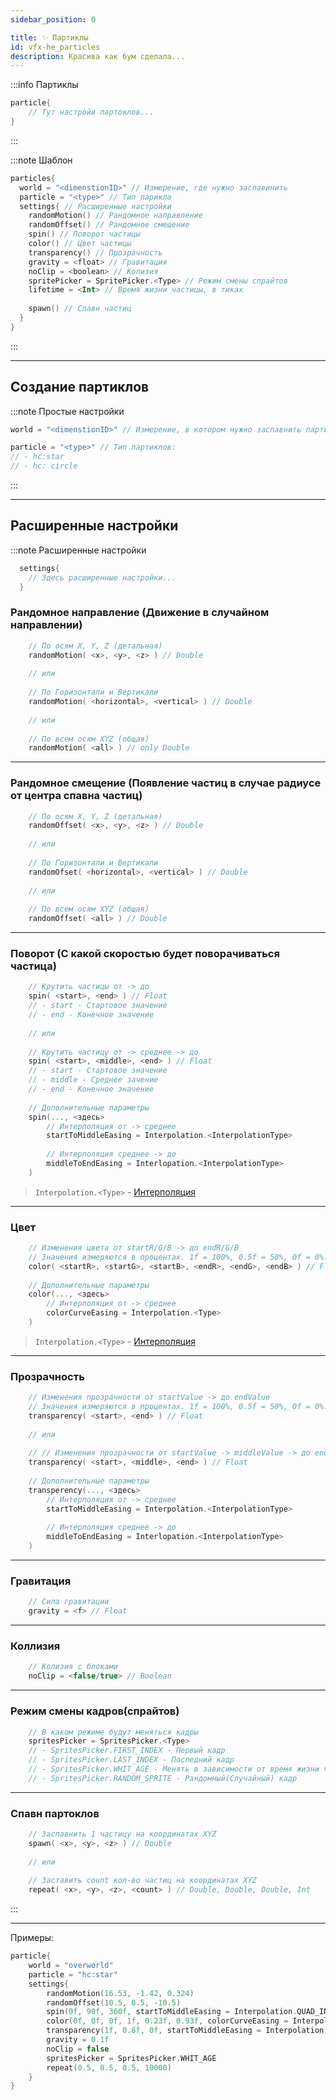 ```yaml
---
sidebar_position: 0

title: ✨ Партиклы
id: vfx-he_particles
description: Красива как бум сделала...
---
```


:::info Партиклы
```kts
particle{
    // Тут настройи партоклов...
}
```
:::

:::note Шаблон
```kts
particles{
  world = "<dimenstionID>" // Измерение, где нужно заспавинить
  particle = "<type>" // Тип парикла
  settings{ // Расширенные настройки
    randomMotion() // Рандомное направление
    randomOffset() // Рандомное смещение
    spin() // Поворот частицы
    color() // Цвет частицы
    transparency() // Прозрачность
    gravity = <float> // Гравитация
    noClip = <boolean> // Колизия
    spritePicker = SpritePicker.<Type> // Режим смены спрайтов
    lifetime = <Int> // Время жизни частицы, в тиках
    
    spawn() // Спавн частиц
  }
}
```
:::

---

## Создание партиклов

:::note Простые настройки
```kts
world = "<dimenstionID>" // Измерение, в котором нужно заспавнить партиклы
```
```kts
particle = "<type>" // Тип партиклов:
// - hc:star
// - hc: circle
```
:::

---

## Расширенные настройки

:::note Расширенные настройки

```kts
  settings{
    // Здесь расширенные настройки...
  }
```

### Рандомное направление (Движение в случайном направлении)
```kts
    // По осям X, Y, Z (детальная)
    randomMotion( <x>, <y>, <z> ) // Double
    
    // или
    
    // По Горизонтали и Вертикали
    randomMotion( <horizontal>, <vertical> ) // Double
    
    // или
    
    // По всем осям XYZ (общая)
    randomMotion( <all> ) // only Double
```
---
### Рандомное смещение (Появление частиц в случае радиусе от центра спавна частиц)
```kts
    // По осям X, Y, Z (детальная)
    randomOffset( <x>, <y>, <z> ) // Double
    
    // или
    
    // По Горизонтали и Вертикали
    randomOfset( <horizontal>, <vertical> ) // Double
    
    // или
    
    // По всем осям XYZ (общая)
    randomOffset( <all> ) // Double
```
---
### Поворот (С какой скоростью будет поворачиваться частица)
```kts
    // Крутить частицы от -> до
    spin( <start>, <end> ) // Float
    // - start - Стартовое значение
    // - end - Конечное значение
    
    // или
    
    // Крутить частицу от -> среднее -> до
    spin( <start>, <middle>, <end> ) // Float
    // - start - Стартовое значение
    // - middle - Среднее зачение
    // - end - Конечное значение
    
    // Дополнительные параметры
    spin(..., <здесь>
        // Интерполяция от -> среднее
        startToMiddleEasing = Interpolation.<InterpolationType>
        
        // Интерполяция среднее -> до
        middleToEndEasing = Interlopation.<InterpolationType>
    )
```

> `Interpolation.<Type>` - [Интерполяция](../9-Tools/99-interpolations)
---
### Цвет
```kts
    // Изменения цвета от startR/G/B -> до endR/G/B
    // Значения измеряются в процентах. 1f = 100%, 0.5f = 50%, 0f = 0%.
    color( <startR>, <startG>, <startB>, <endR>, <endG>, <endB> ) // Float
    
    // Дополнительные параметры
    color(..., <здесь>
        // Интерполяция от -> среднее
        colorCurveEasing = Interpolation.<Type>
    )
```

> `Interpolation.<Type>` - [Интерполяция](../9-Tools/99-interpolations)
---
### Прозрачность
```kts
    // Изменения прозрачности от startValue -> до endValue
    // Значения измеряются в процентах. 1f = 100%, 0.5f = 50%, 0f = 0%.
    transparency( <start>, <end> ) // Float
    
    // или
    
    // // Изменения прозрачности от startValue -> middleValue -> до endValue
    transparency( <start>, <middle>, <end> ) // Float
    
    // Дополнительные параметры
    transperency(..., <здесь>
        // Интерполяция от -> среднее
        startToMiddleEasing = Interpolation.<InterpolationType>
        
        // Интерполяция среднее -> до
        middleToEndEasing = Interlopation.<InterpolationType>
    )
```
---
### Гравитация
```kts
    // Сила гравитации
    gravity = <f> // Float
```
---
### Коллизия
```kts
    // Колизия с блоками
    noClip = <false/true> // Boolean
```
---
### Режим смены кадров(спрайтов)
```kts
    // В каком режиме будут меняться кадры
    spritesPicker = SpritesPicker.<Type>
    // - SpritesPicker.FIRST_INDEX - Первый кадр
    // - SpritesPicker.LAST_INDEX - Последний кадр
    // - SpritesPicker.WHIT_AGE - Менять в зависимости от время жизни частицы
    // - SpritesPicker.RANDOM_SPRITE - Рандомный(Случайный) кадр
```
---
### Спавн партоклов
```kts
    // Заспавнить 1 частицу на координатах XYZ
    spawn( <x>, <y>, <z> ) // Double
    
    // или
    
    // Заставить count кол-во частиц на координатах XYZ
    repeat( <x>, <y>, <z>, <count> ) // Double, Double, Double, Int
```
:::

---

Примеры:
```kts
particle{
    world = "overworld"
    particle = "hc:star"
    settings{
        randomMotion(16.53, -1.42, 0.324)
        randomOffset(10.5, 0.5, -10.5)
        spin(0f, 90f, 360f, startToMiddleEasing = Interpolation.QUAD_IN, middleToEndEasing = Interpolation.QUAD_OUT)
        color(0f, 0f, 0f, 1f, 0.23f, 0.93f, colorCurveEasing = Interpolation.QUAD_IN_OUT)
        transparency(1f, 0.8f, 0f, startToMiddleEasing = Interpolation.QUAD_IN, middleToEndEasing = Interpolation.QIAD_OUT)
        gravity = 0.1f
        noClip = false
        spritesPicker = SpritesPicker.WHIT_AGE
        repeat(0.5, 0.5, 0.5, 10000)
    }
}
```

